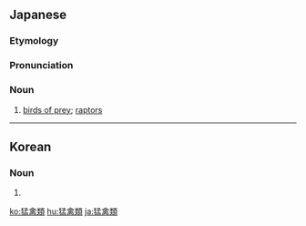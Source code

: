 ==Japanese==
{{wikipedia|lang=ja}}
{{ja-kanjitab|もう|きん|るい|yomi=o}}

===Etymology===
{{com|ja|猛禽|類|tr1=mōkin|tr2=rui|t1=[[bird of prey]]|t2=[[kind]]}}

===Pronunciation===
{{ja-pron|もうきんるい|y=o|acc=3}}

===Noun===
{{ja-noun|もうきんるい|hhira=まうきんるい}}

# [[bird of prey|birds of prey]]; [[raptor]]s

{{C|ja|Birds of prey}}

----

==Korean==
{{ko-hanjatab}}

===Noun===
{{ko-noun|hangeul=맹금류|mr=manggŭmnyu|y=mangkemlyu}}

# {{hanja form of|맹금류|[[birds of prey]]}}

[[ko:猛禽類]]
[[hu:猛禽類]]
[[ja:猛禽類]]
